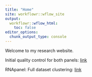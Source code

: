 ---
title: "Home"
site: workflowr::wflow_site
output:
  workflowr::wflow_html:
    toc: false
editor_options:
  chunk_output_type: console
---

Welcome to my research website.

Initial quality control for both panels: [link](01_quality_control.html)
  

RNApanel: Full dataset clustering: [link](02_RNApanel_clustering.html)  
